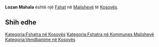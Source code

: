 {{Fshat në Kosovës
 | Emri                = Lozan Mahala
| srp_N_name = Lozan Mahala
| srp_N_FULL_NAME_RO = Lozan Mahala
| srp_N_FULL_NAME_ND_RO = Lozan Mahala
| srp_N_SORT_NAME_RG = LOZANMAHALA
| srp_N_FULL_NAME_RG = Lozan Mahala
| srp_N_FULL_NAME_ND_RG = Lozan Mahala
| srp_NS_name = Лозан Махала
| srp_NS_FULL_NAME_RO = Лозан Махала
| srp_NS_FULL_NAME_ND_RO = Лозан Махала
| srp_NS_SORT_NAME_RG = ЛОЗАНМАХАЛА
| srp_NS_FULL_NAME_RG = Лозан Махала
| srp_NS_FULL_NAME_ND_RG = Лозан Махала

 | Emri (Rasa dhanore) = 
 | Figura              = 
 | Shteti              = Kosovo
 | Komuna              = Malishevë
 | Kodi postar         = 
 | Sipërfaqja          = 

 | Popullsia           = 

 | Regj. i popullsisë  = 
 | Dend. e popullsisë  = 
 | Faqja zyrtare       = 
 <!--- Koordinatat ----> 
 | Gjerësia            = 42.591898
 | Gjatësia            = 21.294394
 | Lartësia            = 
}}
'''Lozan Mahala''' është një [[Fshat]] në [[Malishevë]] të [[Kosovës]].

<!-- == Gjeografia == -->
<!-- == Historia == -->
<!-- == Demografia == -->
== Shih edhe ==
{{Komuna Malishevë}}
{{Kosovo-Administrata-Cung}}

[[Kategoria:Fshatra në Kosovës]]
[[Kategoria:Fshatra në Kommunes Malishevë]]
[[Kategoria:Vendbanime në Kosovës]]